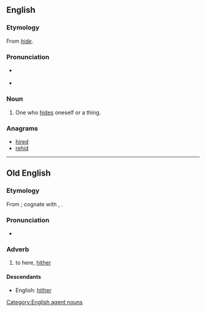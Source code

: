 ==English==

===Etymology===
From ''[[hide]]''.

===Pronunciation===
* {{a|RP}} {{IPA|/ˈhaɪdə/}}
* {{a|US}} {{IPA|/ˈhɑɪɾɚ/}}

===Noun===
{{en-noun}}

# One who [[hide]]s oneself or a thing.

===Anagrams===
* [[hired#English|hired]]
* [[rehid#English|rehid]]

[[Category:English agent nouns]]

----

==Old English==

===Etymology===
From {{proto|Germanic||lang=ang}}; cognate with {{etyl|non|-}} {{term|heðra|lang=non}}, {{etyl|got|-}} {{term|𐌷𐌹𐌳𐍂𐌴|tr=hidrē|lang=got}}.

===Pronunciation===
* {{IPA|/ˈhider/|lang=ang}}

===Adverb===
{{infl|ang|adverb}}

# to here, [[hither]]

====Descendants====
* English: [[hither]]